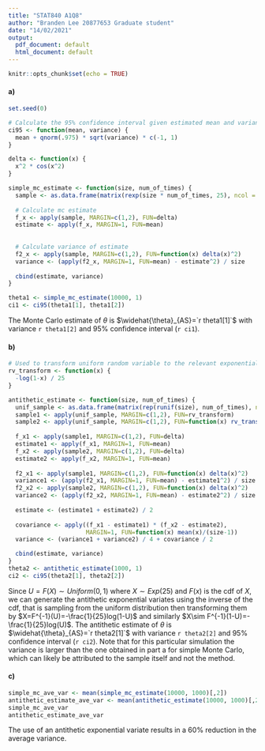 ```yaml
---
title: "STAT840 A1Q8"
author: "Branden Lee 20877653 Graduate student"
date: "14/02/2021"
output:
  pdf_document: default
  html_document: default
---
```


```r
knitr::opts_chunk$set(echo = TRUE)
```

#### a)
```r
set.seed(0)

# Calculate the 95% confidence interval given estimated mean and variance
ci95 <- function(mean, variance) {
  mean + qnorm(.975) * sqrt(variance) * c(-1, 1)
}

delta <- function(x) {
  x^2 * cos(x^2)
}

simple_mc_estimate <- function(size, num_of_times) {
  sample <- as.data.frame(matrix(rexp(size * num_of_times, 25), ncol = size))
  
  # Calculate mc estimate
  f_x <- apply(sample, MARGIN=c(1,2), FUN=delta)
  estimate <- apply(f_x, MARGIN=1, FUN=mean)
  
  
  # Calculate variance of estimate
  f2_x <- apply(sample, MARGIN=c(1,2), FUN=function(x) delta(x)^2)
  variance <- (apply(f2_x, MARGIN=1, FUN=mean) - estimate^2) / size
  
  cbind(estimate, variance)
}

theta1 <- simple_mc_estimate(10000, 1)
ci1 <- ci95(theta1[1], theta1[2])
```
The Monte Carlo estimate of $\theta$ is $\widehat{\theta}_{AS}=`r theta1[1]`$ with variance `r theta1[2]` and 95% confidence interval (`r ci1`).

#### b)
```r
# Used to transform uniform random variable to the relevant exponential
rv_transform <- function(x) {
  -log(1-x) / 25
}

antithetic_estimate <- function(size, num_of_times) {
  unif_sample <- as.data.frame(matrix(rep(runif(size), num_of_times), ncol=size))
  sample1 <- apply(unif_sample, MARGIN=c(1,2), FUN=rv_transform)
  sample2 <- apply(unif_sample, MARGIN=c(1,2), FUN=function(x) rv_transform(1-x))
  
  f_x1 <- apply(sample1, MARGIN=c(1,2), FUN=delta)
  estimate1 <- apply(f_x1, MARGIN=1, FUN=mean)
  f_x2 <- apply(sample2, MARGIN=c(1,2), FUN=delta)
  estimate2 <- apply(f_x2, MARGIN=1, FUN=mean)
  
  f2_x1 <- apply(sample1, MARGIN=c(1,2), FUN=function(x) delta(x)^2)
  variance1 <- (apply(f2_x1, MARGIN=1, FUN=mean) - estimate1^2) / size
  f2_x2 <- apply(sample2, MARGIN=c(1,2), FUN=function(x) delta(x)^2)
  variance2 <- (apply(f2_x2, MARGIN=1, FUN=mean) - estimate2^2) / size
  
  estimate <- (estimate1 + estimate2) / 2
  
  covariance <- apply((f_x1 - estimate1) * (f_x2 - estimate2), 
                      MARGIN=1, FUN=function(x) mean(x)/(size-1))
  variance <- (variance1 + variance2) / 4 + covariance / 2

  cbind(estimate, variance)
}
theta2 <- antithetic_estimate(1000, 1)
ci2 <- ci95(theta2[1], theta2[2])
```
Since $U=F(X)\sim Uniform(0,1)$ where $X\sim Exp(25)$ and $F(x)$ is the cdf of $X$, we can generate the antithetic exponential variates using the inverse of the cdf, that is sampling from the uniform distribution then transforming them by $X=F^{-1}(U)=-\frac{1}{25}log(1-U)$ and similarly $X\sim F^{-1}(1-U)=-\frac{1}{25}log(U)$. The antithetic estimate of $\theta$ is $\widehat{\theta}_{AS}=`r theta2[1]`$ with variance `r theta2[2]` and 95% confidence interval (`r ci2`). Note that for this particular simulation the variance is larger than the one obtained in part a for simple Monte Carlo, which can likely be attributed to the sample itself and not the method.

#### c)
```r
simple_mc_ave_var <- mean(simple_mc_estimate(10000, 1000)[,2])
antithetic_estimate_ave_var <- mean(antithetic_estimate(10000, 1000)[,2])
simple_mc_ave_var
antithetic_estimate_ave_var
```
The use of an antithetic exponential variate results in a 60% reduction in the average variance.
